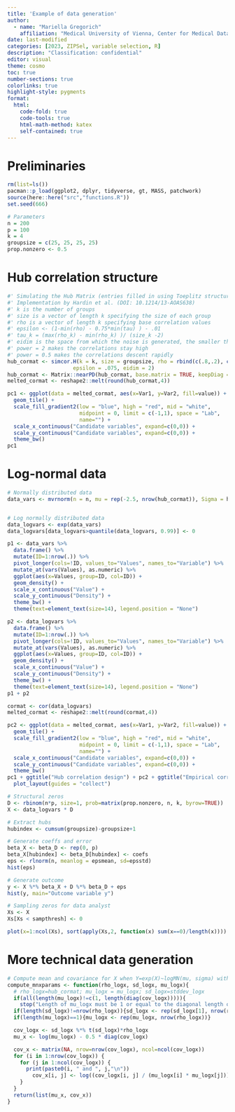 ```yaml
---
title: 'Example of data generation'
author:
  - name: "Mariella Gregorich"
    affiliation: "Medical University of Vienna, Center for Medical Data Science"
date: last-modified
categories: [2023, ZIPSel, variable selection, R]
description: "Classification: confidential"
editor: visual
theme: cosmo
toc: true  
number-sections: true
colorlinks: true
highlight-style: pygments
format:
  html: 
    code-fold: true
    code-tools: true
    html-math-method: katex
    self-contained: true
---
```




# Preliminaries

```r
rm(list=ls())
pacman::p_load(ggplot2, dplyr, tidyverse, gt, MASS, patchwork)
source(here::here("src","functions.R"))
set.seed(666)

# Parameters
n = 200
p = 100
k = 4
groupsize = c(25, 25, 25, 25)
prop.nonzero <- 0.5
```


# Hub correlation structure

```r
#' Simulating the Hub Matrix (entries filled in using Toeplitz structure)
#' Implementation by Hardin et al. (DOI: 10.1214/13-AOAS638)
#' k is the number of groups
#' size is a vector of length k specifying the size of each group 
#' rho is a vector of length k specifying base correlation values
#' epsilon <- (1-min(rho) - 0.75*min(tau) ) - .01
#' tau_k = (max(rho_k) - min(rho_k) )/ (size_k -2) 
#' eidim is the space from which the noise is generated, the smaller the more noise
#' power = 2 makes the correlations stay high
#' power = 0.5 makes the correlations descent rapidly
hub_cormat <- simcor.H(k = k, size = groupsize, rho = rbind(c(.8,.2), c(.8,.2), c(.8,.2), c(.4,.2)), power = 1,
                     epsilon = .075, eidim = 2)
hub_cormat <- Matrix::nearPD(hub_cormat, base.matrix = TRUE, keepDiag = TRUE)$mat
melted_cormat <- reshape2::melt(round(hub_cormat,4))

pc1 <- ggplot(data = melted_cormat, aes(x=Var1, y=Var2, fill=value)) + 
  geom_tile() +
  scale_fill_gradient2(low = "blue", high = "red", mid = "white", 
                       midpoint = 0, limit = c(-1,1), space = "Lab", 
                       name="") +
  scale_x_continuous("Candidate variables", expand=c(0,0)) +
  scale_y_continuous("Candidate variables", expand=c(0,0)) +
  theme_bw() 
pc1
```

# Log-normal data
```r
# Normally distributed data
data_vars <- mvrnorm(n = n, mu = rep(-2.5, nrow(hub_cormat)), Sigma = hub_cormat)


# Log normally distributed data
data_logvars <- exp(data_vars)
data_logvars[data_logvars>quantile(data_logvars, 0.99)] <- 0
```



```r
p1 <- data_vars %>%
  data.frame() %>%
  mutate(ID=1:nrow(.)) %>%
  pivot_longer(cols=!ID, values_to="Values", names_to="Variable") %>%
  mutate_at(vars(Values), as.numeric) %>%
  ggplot(aes(x=Values, group=ID, col=ID)) +
  geom_density() +
  scale_x_continuous("Value") +
  scale_y_continuous("Density") +
  theme_bw() +
  theme(text=element_text(size=14), legend.position = "None")

p2 <- data_logvars %>%
  data.frame() %>%
  mutate(ID=1:nrow(.)) %>%
  pivot_longer(cols=!ID, values_to="Values", names_to="Variable") %>%
  mutate_at(vars(Values), as.numeric) %>%
  ggplot(aes(x=Values, group=ID, col=ID)) +
  geom_density() +
  scale_x_continuous("Value") +
  scale_y_continuous("Density") +
  theme_bw() +
  theme(text=element_text(size=14), legend.position = "None")
p1 + p2
```


```r
cormat <- cor(data_logvars)
melted_cormat <- reshape2::melt(round(cormat,4))

pc2 <- ggplot(data = melted_cormat, aes(x=Var1, y=Var2, fill=value)) + 
  geom_tile() +
  scale_fill_gradient2(low = "blue", high = "red", mid = "white", 
                       midpoint = 0, limit = c(-1,1), space = "Lab", 
                       name="") +
  scale_x_continuous("Candidate variables", expand=c(0,0)) +
  scale_y_continuous("Candidate variables", expand=c(0,0)) +
  theme_bw() 
pc1 + ggtitle("Hub correlation design") + pc2 + ggtitle("Empirical correlation") +
  plot_layout(guides = "collect")
```

```r
# Structural zeros
D <- rbinom(n*p, size=1, prob=matrix(prop.nonzero, n, k, byrow=TRUE))
X <- data_logvars * D
```


```r
# Extract hubs
hubindex <- cumsum(groupsize)-groupsize+1

# Generate coeffs and error 
beta_X <- beta_D <- rep(0, p)
beta_X[hubindex] <- beta_D[hubindex] <- coefs
eps <- rlnorm(n, meanlog = epsmean, sd=epsstd)
hist(eps)
```


```r
# Generate outcome
y <- X %*% beta_X + D %*% beta_D + eps
hist(y, main="Outcome variable y")
```


```r
# Sampling zeros for data analyst
Xs <- X
Xs[Xs < sampthresh] <- 0

plot(x=1:ncol(Xs), sort(apply(Xs,2, function(x) sum(x==0)/length(x))))
```

# More technical data generation


```r
# Compute mean and covariance for X when Y=exp(X)~logMN(mu, sigma) with mu and sigma given
compute_mnxparams <- function(rho_logx, sd_logx, mu_logx){
  # rho_logx=hub_cormat; mu_logx = mu_logx; sd_logx=stddev_logx
  if(all(length(mu_logx)!=c(1, length(diag(cov_logx))))){
    stop("Length of mu_logx must be 1 or equal to the diagonal length of cov_logx.")}
  if(length(sd_logx)!=nrow(rho_logx)){sd_logx <- rep(sd_logx[1], nrow(rho_logx))}
  if(length(mu_logx)==1){mu_logx <- rep(mu_logx, nrow(rho_logx))}

  cov_logx <- sd_logx %*% t(sd_logx)*rho_logx
  mu_x <- log(mu_logx) - 0.5 * diag(cov_logx)

  cov_x <- matrix(NA, nrow=nrow(cov_logx), ncol=ncol(cov_logx))
  for (i in 1:nrow(cov_logx)) {
    for (j in 1:ncol(cov_logx)) {
      print(paste0(i, " and ", j,"\n"))
        cov_x[i, j] <- log((cov_logx[i, j] / (mu_logx[i] * mu_logx[j])) + 1)
    }
  }
  return(list(mu_x, cov_x))
}
```